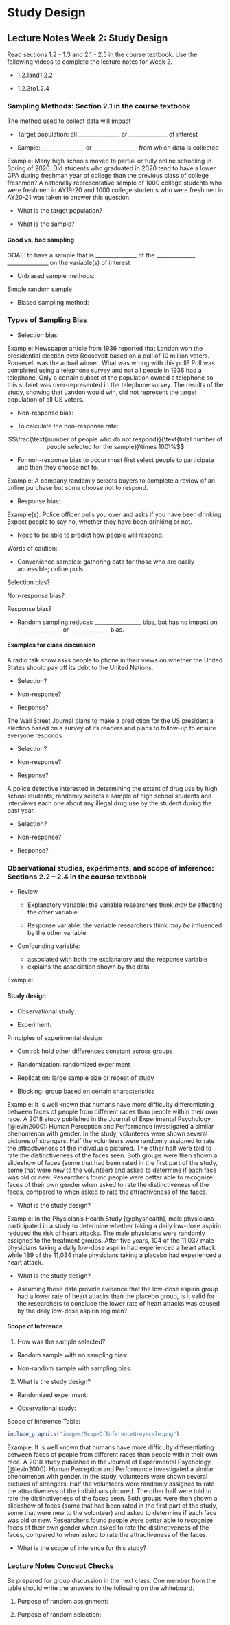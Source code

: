 # Study Design

## Lecture Notes Week 2: Study Design

\setstretch{1}

Read sections 1.2 - 1.3 and 2.1 - 2.5 in the course textbook.  Use the following videos to complete the lecture notes for Week 2.

* 1.2.1and1.2.2

* 1.2.3to1.2.4

### Sampling Methods: Section 2.1 in the course textbook {-}

\setstretch{1.5}

The method used to collect data will impact 

* Target population: all _______________ or ______________ of interest 

* Sample:________________ or ________________ from which data is collected

\setstretch{1}

Example: Many high schools moved to partial or fully online schooling in Spring of 2020. Did students who graduated in 2020 tend to have a lower GPA during freshman year of college than the previous class of college freshmen? A nationally representative sample of 1000 college students who were freshmen in AY19-20 and 1000 college students who were freshmen in AY20-21 was taken to answer this question.

* What is the target population?

\vspace{0.2in}

* What is the sample?

\vspace{0.2in}

#### Good vs. bad sampling {-}

\setstretch{1.5}

GOAL: to have a sample that is _______________ of the
______________ _______________ on the variable(s) of interest

\setstretch{1}

* Unbiased sample methods:

\vspace{0.5in}

\rgi \rgi Simple random sample

* Biased sampling method: 

\vspace{0.5in}

### Types of Sampling Bias {-}

* Selection bias: 

\vspace{0.5in}

\newpage

Example: Newspaper article from 1936 reported that Landon won the presidential election over Roosevelt based on a poll of 10 million voters. Roosevelt was the actual winner.  What was wrong with this poll?  Poll was completed using a telephone survey and not all people in 1936 had a telephone.  Only a certain subset of the population owned a telephone so this subset was over-represented in the telephone survey. The results of the study, showing that Landon would win, did not represent the target population of all US voters.

* Non-response bias:  

\vspace{0.5in}

* To calculate the non-response rate: 
    
$$\frac{\text{number of people who do not respond}}{\text{total number of people selected for the sample}}\times 100\%$$
 
* For non-response bias to occur must first select people to participate and then they choose not to.
    

Example:  A company randomly selects buyers to complete a review of an online purchase but some choose not to respond. 
    
* Response bias:

\vspace{0.5in}

Example(s): Police officer pulls you over and asks if you have been drinking.  Expect people to say no, whether they have been drinking or not.  
    
* Need to be able to predict how people will respond.
    
Words of caution:

* Convenience samples: gathering data for those who are easily
accessible; online polls

\setstretch{1.5}

\rgi \rgi Selection bias? 
    
\rgi \rgi Non-response bias?  
    
\rgi \rgi Response bias? 

* Random sampling reduces _________________ bias, but 
has no impact on ________________ or ______________ bias.

\setstretch{1}

#### Examples for class discussion {-}

A radio talk show asks people to phone in their views on whether the United States should pay off its debt to the United Nations.

* Selection?

\vspace{0.25in}

* Non-response?

\vspace{0.25in}

* Response?

\vspace{0.25in}

The Wall Street Journal plans to make a prediction for the US presidential election based on a survey of its readers and plans to follow-up to ensure everyone responds.

* Selection?

\vspace{0.25in}

* Non-response?

\vspace{0.25in}

* Response?

\vspace{0.25in}
    
A police detective interested in determining the extent of drug use by high school students, randomly selects a sample of high school students and interviews each one about any illegal drug use by the student during the past year.

* Selection?

\vspace{0.25in}

* Non-response?

\vspace{0.25in}

* Response?

\vspace{0.25in}
    
### Observational studies, experiments, and scope of inference: Sections 2.2 -- 2.4 in the course textbook {-}

* Review

    - Explanatory variable: the variable researchers think *may be* effecting the other variable.
    
    - Response variable: the variable researchers think *may be* influenced by the other variable.

* Confounding variable: 
    - associated with both the explanatory and the response variable
    - explains the association shown by the data 

Example: 

\vspace{0.8in}

#### Study design {-}

* Observational study: 

\vspace{0.5in}

* Experiment: 

\vspace{0.5in}

Principles of experimental design

* Control: hold other differences constant across groups
\vspace{0.1in}

* Randomization: randomized experiment
\vspace{0.1in}

* Replication: large sample size or repeat of study
\vspace{0.1in}

* Blocking: group based on certain characteristics

\vspace{0.1in}
    

Example: It is well known that humans have more difficulty differentiating between faces of people from different races than people within their own race. A 2018 study published in the Journal of Experimental Psychology [@levin2000]: Human Perception and Performance investigated a similar phenomenon with gender. In the study, volunteers were shown several pictures of strangers. Half the volunteers were randomly assigned to rate the attractiveness of the individuals pictured. The other half were told to rate the distinctiveness of the faces seen. Both groups were then shown a slideshow of faces (some that had been rated in the first part of the study, some that were new to the volunteer) and asked to determine if each face was old or new. Researchers found people were better able to recognize faces of their own gender when asked to rate the distinctiveness of the faces, compared to when asked to rate the attractiveness of the faces.

* What is the study design?
    
\vspace{0.5in}


Example: In the Physician's Health Study [@physhealth], male physicians participated in a study to determine whether taking a daily low-dose aspirin reduced the risk of heart attacks. The male physicians were randomly assigned to the treatment groups. After five years, 104 of the 11,037 male physicians taking a daily low-dose aspirin had experienced a heart attack while 189 of the 11,034 male physicians taking a placebo had experienced a heart attack. 

* What is the study design?
    
\vspace{0.5in}

* Assuming these data provide evidence that the low-dose aspirin group had a lower rate of heart attacks than the placebo group, is it valid for the researchers to conclude the lower rate of heart attacks was caused by the daily low-dose aspirin regimen?

\vspace{0.5in}
    
#### Scope of Inference {-}

1. How was the sample selected?

* Random sample with no sampling bias:

\vspace{0.35in}

* Non-random sample with sampling bias:

\vspace{0.35in}

\newpage

2. What is the study design?

* Randomized experiment:
    
\vspace{0.35in}

* Observational study:
    
\vspace{0.35in}

Scope of Inference Table:

```r
include_graphics("images/ScopeOfInferenceGreyscale.png")
```

Example: It is well known that humans have more difficulty differentiating between faces of people from different races than people within their own race. A 2018 study published in the Journal of Experimental Psychology [@levin2000]: Human Perception and Performance investigated a similar phenomenon with gender. In the study, volunteers were shown several pictures of strangers. Half the volunteers were randomly assigned to rate the attractiveness of the individuals pictured. The other half were told to rate the distinctiveness of the faces seen. Both groups were then shown a slideshow of faces (some that had been rated in the first part of the study, some that were new to the volunteer) and asked to determine if each face was old or new. Researchers found people were better able to recognize faces of their own gender when asked to rate the distinctiveness of the faces, compared to when asked to rate the attractiveness of the faces.

* What is the scope of inference for this study?

\vspace{0.8in}

### Lecture Notes Concept Checks

Be prepared for group discussion in the next class. One member from the table should write the answers to the following on the whiteboard.

1. Purpose of random assignment:

\vspace{0.8in}

2. Purpose of random selection:

\newpage
\vspace{0.8in}
